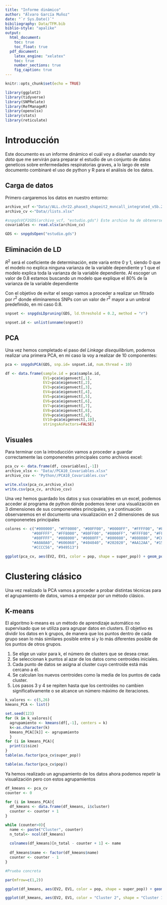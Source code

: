 ---
title: "Informe dinámico"
author: "Álvaro García Muñoz"
date: "`r Sys.Date()`"
bibiliography: Data/TFM.bib
biblio-style: "apalike"
output:
  html_document:
    toc: true
    toc_float: true
  pdf_document:
    latex_engine: "xelatex"
    toc: true
    number_sections: true
    fig_caption: true
---

```{r setup, include=FALSE}
knitr::opts_chunk$set(echo = TRUE)
```

```{r librerias, include =FALSE}
library(ggplot2)
library(tidyverse)
library(SNPRelate)
library(RefManageR)
library(openxlsx)
library(stats)
library(reticulate)
```

# Introducción

Este documento es un informe dinámico el cuál voy a diseñar usando _toy data_ que me servirán para preparar el estudio de un conjunto de datos geneticos sobre enfermedades respiratorias graves, a lo largo de este documento combinaré el uso de python y R para el análisis de los datos. 

## Carga de datos

Primero cargaremos los datos en nuestro entorno:

```{r Carga de datos}
archivo_vcf <-"Data//ALL.chr22.phase3_shapeit2_mvncall_integrated_v5b.20130502.genotypes.vcf"
archivo_cv <-"Data//lists.xlsx"

#snpgdsVCF2GDS(archivo_vcf, "estudio.gds") Este archivo ha de obtenerse antes del informe
covariables <- read.xlsx(archivo_cv)

GDS <- snpgdsOpen("estudio.gds")
```
## Eliminación de LD

$R^2$ será el coeficiente de determinación, este varía entre $0$ y $1$, siendo $0$ que el modelo no explica ninguna varianza de la variable dependiente y $1$ que el modelo explica toda la varianza de la variable dependiente. Al escoger un valor de $0.8$ estamos buscando un modelo que explique el $80\%$ de la varianza de la variable dependiente

Con el objetivo de evitar el sesgo vamos a proceder a realizar un filtrado por $r^2$ donde eliminaremos SNPs con un valor de $r^2$ mayor a un umbral predefinido, en mi caso $0.8$. 



```{r Eliminación LD}
snpset <- snpgdsLDpruning(GDS, ld.threshold = 0.2, method = "r")

snpset.id <- unlist(unname(snpset)) 
```

## PCA

Una vez hemos completado el paso del _Linkage  disequilibrium_, podemos realizar una primera PCA, en mi caso la voy a realizar de $10$ componentes:

```{r PCA}
pca <- snpgdsPCA(GDS, snp.id= snpset.id, num.thread = 10)

df <- data.frame(sample.id = pca$sample.id,
                 EV1=pca$eigenvect[,1],
                 EV2=pca$eigenvect[,2],
                 EV3=pca$eigenvect[,3],
                 EV4=pca$eigenvect[,4],
                 EV5=pca$eigenvect[,5],
                 EV6=pca$eigenvect[,6],
                 EV7=pca$eigenvect[,7],
                 EV8=pca$eigenvect[,8],
                 EV9=pca$eigenvect[,9],
                 EV10=pca$eigenvect[,10],
                 stringsAsFactors=FALSE)
```
## Visuales

Para terminar con la introducción vamos a proceder a guardar correctamente las componenetes principales como archivos excel:

```{r Mixing y Excel}
pca_cv <- data.frame(df, covariables[,-1])
archivo_xlsx <- "Data//PCA10_Covariables.xlsx"
archivo_csv <- "Python//PCA10_Covariables.csv"

write.xlsx(pca_cv,archivo_xlsx)
write.csv(pca_cv, archivo_csv)
```

Una vez hemos guardado los datos y sus covariables en un excel, podemos acceder al programa de python dónde podemos tener una visualización en 3 dimensiones de sus componenetes principales, y a continuación observaremos en el documento una visualización en 2 dimensiones de sus componenetes principales

```{r Plot 2D}
colores <- c("#000000", "#FF0000", "#00FF00", "#0000FF", "#FFFF00", "#FF00FF",
            "#00FFFF", "#FF8000", "#80FF00", "#8000FF", "#FFFF80", "#FF80FF",
            "#80FFFF", "#008000", "#0080FF", "#800080", "#808080", "#C0C0C0",
            "#A0A0A0", "#606060", "#404040", "#202020", "#AA12AA", "#158752", 
            "#CCCC56", "#949513")

ggplot(pca_cv, aes(EV2, EV1, color = pop, shape = super_pop)) + geom_point() + scale_color_manual(values=colores) + theme_light()
```


# Clustering clásico

Una vez realizado la PCA vamos a proceder a probar distintas técnicas para el agrupamiento de datos, vamos a empezar por un método clásico.

## K-means

El algoritmo k-means es un método de aprendizaje automático no supervisado que se utiliza para agrupar datos en clusters. El objetivo es dividir los datos en k grupos, de manera que los puntos dentro de cada grupo sean lo más similares posible entre sí y lo más diferentes posible de los puntos de otros grupos.

 1. Se elige un valor para k, el número de clusters que se desea crear.
 2. Se seleccionan k puntos al azar de los datos como centroides iniciales.
 3. Cada punto de datos se asigna al cluster cuyo centroide está más cercano a él.
 4. Se calculan los nuevos centroides como la media de los puntos de cada cluster.
 5. Los pasos 3 y 4 se repiten hasta que los centroides no cambien significativamente o se alcance un número máximo de iteraciones.


```{r kmeans}
k_valores <- c(5,26)
kmeans_PCA <- list()

set.seed(123)
for (k in k_valores){
  agrupamiento <- kmeans(df[,-1], centers = k)
  k<-as.character(k)
  kmeans_PCA[[k]] <- agrupamiento 
  }
for (i in kmeans_PCA){
  print(i$size)
}
table(as.factor(pca_cv$super_pop))

table(as.factor(pca_cv$pop))

```

Ya hemos realizado un agrupamiento de los datos ahora podemos repetir la visualización pero con estos agrupamientos


```{r Plot kmeans}
df_kmeans <- pca_cv
counter <- 0
  
for (i in kmeans_PCA){
  df_kmeans <- data.frame(df_kmeans, i$cluster)
  counter <- counter + 1
}

while (counter>0){
  name <- paste("Cluster", counter)
  n_total<- ncol(df_kmeans)
  
  colnames(df_kmeans)[n_total - counter + 1] <- name
  
  df_kmeans$name <- factor(df_kmeans$name)
  counter <- counter - 1
}

#Prueba concreta

par(mfrow=c(1,2))

ggplot(df_kmeans, aes(EV2, EV1, color = pop, shape = super_pop)) + geom_point() + scale_color_manual(values=colores) + theme_light()

ggplot(df_kmeans, aes(EV2, EV1, color = "Cluster 2", shape = "Cluster 1")) + geom_point() + scale_color_manual(values=colores) + theme_light()

```













